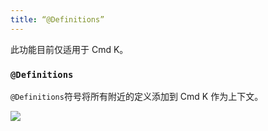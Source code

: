 ---
title: “@Definitions”
---

<Info>此功能目前仅适用于 Cmd K。</Info>

### `@Definitions`

`@Definitions`符号将所有附近的定义添加到 Cmd K 作为上下文。

<Frame>
  <img src="/images/context/@definitions.png" />
</Frame>
